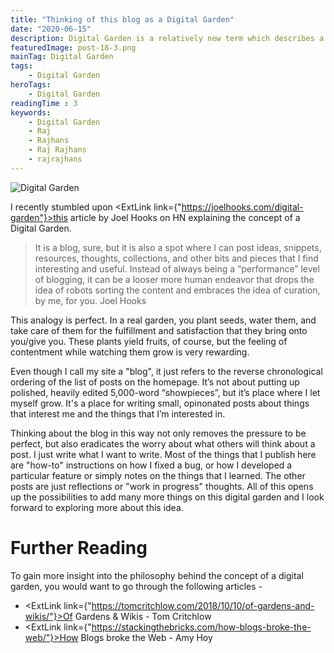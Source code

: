 ```yaml
---
title: "Thinking of this blog as a Digital Garden"
date: "2020-06-15"
description: Digital Garden is a relatively new term which describes a different standpoint on what a blog is. Instead of posting finished and polished pieces, Digital Garden is about focusing more on the process behind it, a relaxed, more "human" endeavour.
featuredImage: post-18-3.png
mainTag: Digital Garden
tags:
    - Digital Garden
heroTags:
    - Digital Garden
readingTime : 3
keywords:
    - Digital Garden
    - Raj
    - Rajhans
    - Raj Rajhans
    - rajrajhans
---
```

![Digital Garden](post-18-5.png)

I recently stumbled upon <ExtLink link={"https://joelhooks.com/digital-garden"}>this article by Joel Hooks</ExtLink> on HN explaining the concept of a Digital Garden.

> It is a blog, sure, but it is also a spot where I can post ideas, snippets, resources, thoughts, collections, and other bits and pieces that I find interesting and useful. Instead of always being a “performance” level of blogging, it can be a looser more human endeavor that drops the idea of robots sorting the content and embraces the idea of curation, by me, for you.
> <span>Joel Hooks</span>

This analogy is perfect. In a real garden, you plant seeds, water them, and take care of them for the fulfillment and satisfaction that they bring onto you/give you. These plants yield fruits, of course, but the feeling of contentment while watching them grow is very rewarding.

Even though I call my site a "blog", it just refers to the reverse chronological ordering of the list of posts on the homepage. It’s not about putting up polished, heavily edited 5,000-word “showpieces”, but it’s place where I let myself grow. It's a place for writing small, opinonated posts about things that interest me and the things that I’m interested in.

Thinking about the blog in this way not only removes the pressure to be perfect, but also eradicates the worry about what others will think about a post. I just write what I want to write. Most of the things that I publish here are "how-to" instructions on how I fixed a bug, or how I developed a particular feature or simply notes on the things that I learned. The other posts are just reflections or "work in progress" thoughts. All of this opens up the possibilities to add many more things on this digital garden and I look forward to exploring more about this idea.

# Further Reading

To gain more insight into the philosophy behind the concept of a digital garden, you would want to go through the following articles -

- <ExtLink link={"https://tomcritchlow.com/2018/10/10/of-gardens-and-wikis/"}>Of Gardens & Wikis - Tom Critchlow</ExtLink>
- <ExtLink link={"https://stackingthebricks.com/how-blogs-broke-the-web/"}>How Blogs broke the Web - Amy Hoy</ExtLink>
